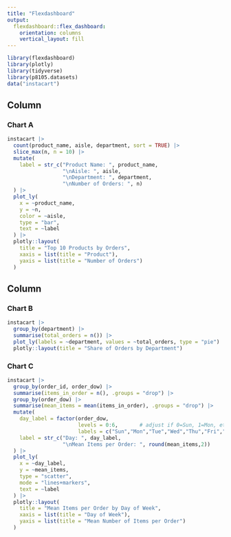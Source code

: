 ```yaml
---
title: "Flexdashboard"
output: 
  flexdashboard::flex_dashboard:
    orientation: columns
    vertical_layout: fill
---
```


```r
library(flexdashboard)
library(plotly)
library(tidyverse)
library(p8105.datasets)
data("instacart")
```

Column {data-width=650}
-----------------------------------------------------------------------

### Chart A

```r
instacart |> 
  count(product_name, aisle, department, sort = TRUE) |>  
  slice_max(n, n = 10) |>                                 
  mutate(
    label = str_c("Product Name: ", product_name,
                  "\nAisle: ", aisle,
                  "\nDepartment: ", department,
                  "\nNumber of Orders: ", n)
  ) |> 
  plot_ly(
    x = ~product_name,
    y = ~n,
    color = ~aisle,
    type = "bar",
    text = ~label
  ) |> 
  plotly::layout(
    title = "Top 10 Products by Orders",
    xaxis = list(title = "Product"),
    yaxis = list(title = "Number of Orders")
  ) 
```

Column {data-width=350}
-----------------------------------------------------------------------

### Chart B

```r
instacart |> 
  group_by(department) |> 
  summarise(total_orders = n()) |> 
  plot_ly(labels = ~department, values = ~total_orders, type = "pie") |> 
  plotly::layout(title = "Share of Orders by Department")
```

### Chart C

```r
instacart |> 
  group_by(order_id, order_dow) |> 
  summarise(items_in_order = n(), .groups = "drop") |> 
  group_by(order_dow) |> 
  summarise(mean_items = mean(items_in_order), .groups = "drop") |> 
  mutate(
    day_label = factor(order_dow,
                       levels = 0:6,       # adjust if 0=Sun, 1=Mon, etc.
                       labels = c("Sun","Mon","Tue","Wed","Thu","Fri","Sat")),
    label = str_c("Day: ", day_label,
                  "\nMean Items per Order: ", round(mean_items,2))
  ) |> 
  plot_ly(
    x = ~day_label,
    y = ~mean_items,
    type = "scatter",
    mode = "lines+markers",    
    text = ~label
  ) |> 
  plotly::layout(
    title = "Mean Items per Order by Day of Week",
    xaxis = list(title = "Day of Week"),
    yaxis = list(title = "Mean Number of Items per Order")
  )
```


